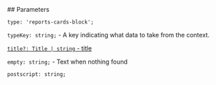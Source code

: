

<Meta of={ReportsCardsStories} />
<StoryTemplate>
## Parameters

`type: 'reports-cards-block';`

`typeKey: string;` - A key indicating what data to take from the context.

[`title?: Title | string` - title](?path=/docs/documentation-types--docs#title-block-title)

`empty: string;` - Text when nothing found

`postscript: string;`


</StoryTemplate>
